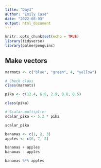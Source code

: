 ```yaml
---
title: "Day3"
author: "Emily Case"
date: "2022-08-03"
output: html_document
---
```


```r
knitr::opts_chunk$set(echo = TRUE)
library(tidyverse)
library(palmerpenguins)
```
## Make vectors
```r
marmots <- c("blue", "green", 4, "yellow")

# Check class
class(marmots)
```
```r
pika <- c(12.4, 6.8, 2.9, 8.8, 8.5)

class(pika)

# Scalar multiplier
scalar_pika <- 5.2 * pika

scalar_pika
```
```r
bananas <- c(1, 2, 3)
apples <- c(6, 7, 8)

bananas + apples
bananas - apples

bananas %*% apples
```

